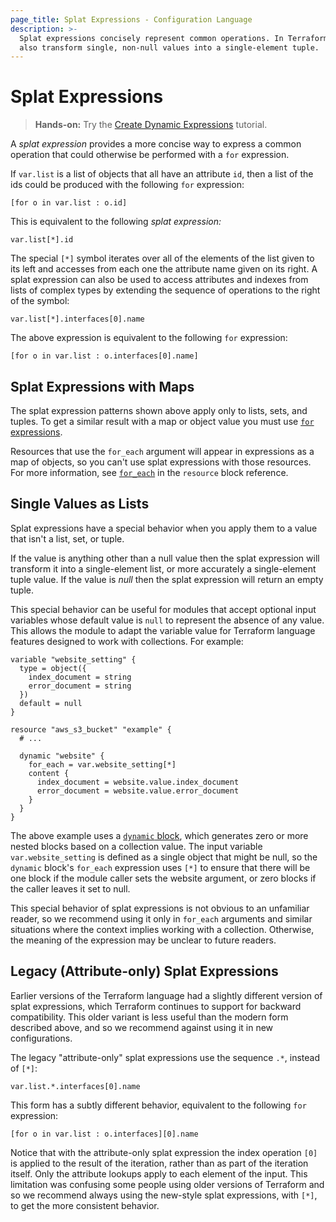 ```yaml
---
page_title: Splat Expressions - Configuration Language
description: >-
  Splat expressions concisely represent common operations. In Terraform, they
  also transform single, non-null values into a single-element tuple.
---
```


# Splat Expressions

> **Hands-on:** Try the [Create Dynamic Expressions](/terraform/tutorials/configuration-language/expressions?utm_source=WEBSITE&utm_medium=WEB_IO&utm_offer=ARTICLE_PAGE&utm_content=DOCS) tutorial.

A _splat expression_ provides a more concise way to express a common
operation that could otherwise be performed with a `for` expression.

If `var.list` is a list of objects that all have an attribute `id`, then
a list of the ids could be produced with the following `for` expression:

```hcl
[for o in var.list : o.id]
```

This is equivalent to the following _splat expression:_

```hcl
var.list[*].id
```

The special `[*]` symbol iterates over all of the elements of the list given
to its left and accesses from each one the attribute name given on its
right. A splat expression can also be used to access attributes and indexes
from lists of complex types by extending the sequence of operations to the
right of the symbol:

```hcl
var.list[*].interfaces[0].name
```

The above expression is equivalent to the following `for` expression:

```hcl
[for o in var.list : o.interfaces[0].name]
```

## Splat Expressions with Maps

The splat expression patterns shown above apply only to lists, sets, and
tuples. To get a similar result with a map or object value you must use
[`for` expressions](/terraform/language/expressions/for).

Resources that use the `for_each` argument will appear in expressions as a map
of objects, so you can't use splat expressions with those resources.
For more information, see
[`for_each`](/terraform/language/block/resource#for_each) in the `resource` block reference.

## Single Values as Lists

Splat expressions have a special behavior when you apply them to a value that
isn't a list, set, or tuple.

If the value is anything other than a null value then the splat expression will
transform it into a single-element list, or more accurately a single-element
tuple value. If the value is _null_ then the splat expression will return an
empty tuple.

This special behavior can be useful for modules that accept optional input
variables whose default value is `null` to represent the absence of any value. This allows the module to adapt the variable value for Terraform language features designed to work with collections. For example:

```hcl
variable "website_setting" {
  type = object({
    index_document = string
    error_document = string
  })
  default = null
}

resource "aws_s3_bucket" "example" {
  # ...

  dynamic "website" {
    for_each = var.website_setting[*]
    content {
      index_document = website.value.index_document
      error_document = website.value.error_document
    }
  }
}
```

The above example uses a [`dynamic` block](/terraform/language/expressions/dynamic-blocks), which
generates zero or more nested blocks based on a collection value. The input
variable `var.website_setting` is defined as a single object that might be null,
so the `dynamic` block's `for_each` expression uses `[*]` to ensure that
there will be one block if the module caller sets the website argument, or
zero blocks if the caller leaves it set to null.

This special behavior of splat expressions is not obvious to an unfamiliar
reader, so we recommend using it only in `for_each` arguments and similar
situations where the context implies working with a collection. Otherwise,
the meaning of the expression may be unclear to future readers.

## Legacy (Attribute-only) Splat Expressions

Earlier versions of the Terraform language had a slightly different version
of splat expressions, which Terraform continues to support for backward
compatibility. This older variant is less useful than the modern form described
above, and so we recommend against using it in new configurations.

The legacy "attribute-only" splat expressions use the sequence `.*`, instead of
`[*]`:

```
var.list.*.interfaces[0].name
```

This form has a subtly different behavior, equivalent to the following
`for` expression:

```
[for o in var.list : o.interfaces][0].name
```

Notice that with the attribute-only splat expression the index operation
`[0]` is applied to the result of the iteration, rather than as part of
the iteration itself. Only the attribute lookups apply to each element of
the input. This limitation was confusing some people using older versions of
Terraform and so we recommend always using the new-style splat expressions,
with `[*]`, to get the more consistent behavior.
